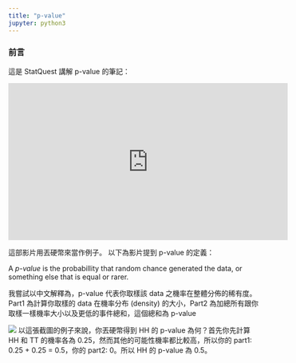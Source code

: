 ```yaml
---
title: "p-value"
jupyter: python3
---
```


### 前言

這是 StatQuest  講解 p-value 的筆記：

<iframe width="560" height="315" src="https://www.youtube.com/embed/5Z9OIYA8He8" title="YouTube video player" frameborder="0" allow="accelerometer; autoplay; clipboard-write; encrypted-media; gyroscope; picture-in-picture" allowfullscreen></iframe>

這部影片用丟硬幣來當作例子。 以下為影片提到 p-value 的定義：  

:::{.callout-note}
A *p-value* is the probabillity that random chance generated the data, or something else that is equal or rarer.
:::

我嘗試以中文解釋為，p-value 代表你取樣該 data 之機率在整體分佈的稀有度。Part1 為計算你取樣的 data 在機率分布 (density) 的大小，Part2 為加總所有跟你取樣一樣機率大小以及更低的事件總和，這個總和為 p-value

![](screenshot.png)
以這張截圖的例子來說，你丟硬幣得到 HH 的 p-value 為何？首先你先計算 HH 和 TT 的機率各為 0.25，然而其他的可能性機率都比較高，所以你的 part1: 0.25 + 0.25 = 0.5，你的 part2: 0。所以 HH 的 p-value 為 0.5。